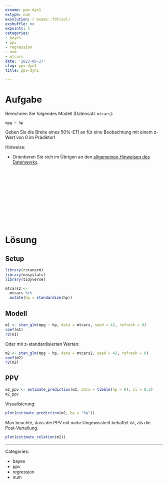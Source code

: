 ```yaml
---
exname: ppv-dyn1
extype: num
exsolution: r exams::fmt(sol)
exshuffle: no
expoints: 1
categories:
- bayes
- ppv
- regression
- num
- mtcars
date: '2023-06-27'
slug: ppv-dyn1
title: ppv-dyn1

---
```









# Aufgabe

Berechnen Sie folgendes Modell (Datensatz `mtcars`):


`mpg ~ hp`

Geben Sie die Breite eines 50%-ETI an für eine Beobachtung mit einem z-Wert von 0 im Prädiktor!

Hinweise:

- Orientieren Sie sich im Übrigen an den [allgemeinen Hinweisen des Datenwerks](https://datenwerk.netlify.app/hinweise).




</br>
</br>
</br>
</br>
</br>
</br>
</br>
</br>
</br>
</br>

# Lösung

## Setup


```r
library(rstanarm)
library(easystats)
library(tidyverse)
```

```r
mtcars2 <-
  mtcars %>% 
  mutate(hp = standardize(hp))
```




## Modell

```r
m1 <- stan_glm(mpg ~ hp, data = mtcars, seed = 42, refresh = 0)
coef(m1)
r2(m1)
```

Oder mit z-standardisierten Werten:

```r
m2 <- stan_glm(mpg ~ hp, data = mtcars2, seed = 42, refresh = 0)
coef(m2)
r2(m2)
```

## PPV


```r
m2_ppv <- estimate_prediction(m2, data = tibble(hp = 0), ci = 0.5)
m2_ppv
```
Visualisierung:

```r
plot(estimate_prediction(m2, by = "hp"))
```


Man beachte, dass die PPV mit *mehr* Ungewissheit behaftet ist, als die Post-Verteilung.

```r
plot(estimate_relation(m2))
```





---

Categories: 

- bayes
- ppv
- regression
- num

